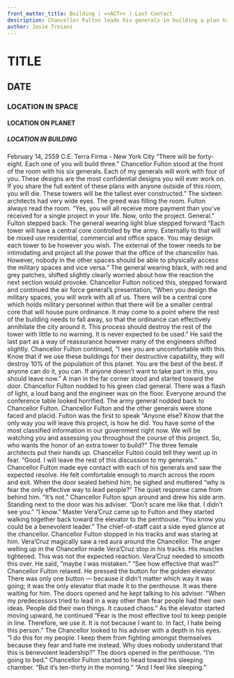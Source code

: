 ```yaml
---
front_matter_title: Building | <<ACT>> | Last Contact
description: Chancellor Fulton leads his generals in building a plan to intimidate Terra Further
author: Josie Troiani
---
```

# TITLE

## DATE

### LOCATION IN SPACE

#### LOCATION ON PLANET

##### LOCATION IN BUILDING

February 14, 2559 C.E.
Terra Firma - New York City
“There will be forty-eight. Each one of you will build three.” Chancellor Fulton stood at the front of the room with his six generals. Each of my generals will work with four of you. These designs are the most confidential designs you will ever work on. If you share the full extent of these plans with anyone outside of this room, you will die. These towers will be the tallest ever constructed.” The sixteen architects had very wide eyes. The greed was filling the room. Fulton always read the room. “Yes, you will all receive more payment than you’ve received for a single project in your life. Now, onto the project. General.” Fulton stepped back.
The general wearing light blue stepped forward “Each tower will have a central core controlled by the army. Externally to that will be mixed use residential, commercial and office space. You may design each tower to be however you wish. The external of the tower needs to be intimidating and project all the power that the office of the chancellor has. However, nobody in the other spaces should be able to physically access the military spaces and vice versa.”
The general wearing black, with red and grey patches, shifted slightly clearly worried about how the reaction the next section would provoke. Chancellor Fulton noticed this, stepped forward and continued the air force general’s presentation, “When you design the military spaces, you will work with all of us. There will be a central core which holds military personnel within that there will be a smaller central core that will house pure ordinance. It may come to a point where the rest of the building needs to fall away, so that the ordinance can effectively annihilate the city around it. This process should destroy the rest of the tower with little to no warning. It is never expected to be used.” He said the last part as a way of reassurance however many of the engineers shifted slightly.
Chancellor Fulton continued, “I see you are uncomfortable with this. Know that if we use these buildings for their destructive capability, they will destroy 10% of the population of this planet. You are the best of the best. If anyone can do it, you can. If anyone doesn’t want to take part in this, you should leave now.”
A man in the far corner stood and started toward the door. Chancellor Fulton nodded to his green clad general. There was a flash of light, a loud bang and the engineer was on the floor. Everyone around the conference table looked horrified. The army general nodded back to Chancellor Fulton. Chancellor Fulton and the other generals were stone faced and placid.
Fulton was the first to speak “Anyone else? Know that the only way you will leave this project, is how he did. You have some of the most classified information in our government right now. We will be watching you and assessing you throughout the course of this project. So, who wants the honor of an extra tower to build?” The three female architects put their hands up. Chancellor Fulton could tell they went up in fear. “Good. I will leave the rest of this discussion to my generals.”
Chancellor Fulton made eye contact with each of his generals and saw the expected resolve. He felt comfortable enough to march across the room and exit. When the door sealed behind him, he sighed and muttered “why is fear the only effective way to lead people?” The quiet response came from behind him. “It’s not.” Chancellor Fulton spun around and drew his side arm. Standing next to the door was his adviser. “Don’t scare me like that. I didn’t see you.”
“I know.” Master Vera’Cruz came up to Fulton and they started walking together back toward the elevator to the penthouse. “You know you could be a benevolent leader.” The chief-of-staff cast a side eyed glance at the chancellor. Chancellor Fulton stopped in his tracks and was staring at him. Vera’Cruz magically saw a red aura around the Chancellor. The anger welling up in the Chancellor made Vera’Cruz stop in his tracks. His muscles tightened. This was not the expected reaction. Vera’Cruz needed to smooth this over. He said, “maybe I was mistaken.”
“See how effective that was?” Chancellor Fulton relaxed. He pressed the button for the golden elevator. There was only one button — because it didn’t matter which way it was going; it was the only elevator that made it to the penthouse. It was there waiting for him. The doors opened and he kept talking to his adviser. “When my predecessors tried to lead in a way other than fear people had their own ideas. People did their own things. It caused chaos.” As the elevator started moving upward, he continued “Fear is the most effective tool to keep people in line. Therefore, we use it. It is not because I want to. In fact, I hate being this person.”
The Chancellor looked to his adviser with a depth in his eyes. “I do this for my people. I keep them from fighting amongst themselves because they fear and hate me instead. Why does nobody understand that this is benevolent leadership?” The doors opened in the penthouse. “I’m going to bed.” Chancellor Fulton started to head toward his sleeping chamber.
“But it’s ten-thirty in the morning.”
“And I feel like sleeping.”
